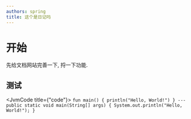 ```yaml
---
authors: spring
title: 这个是日记吗
---
```


# 开始

<!-- truncate -->

先给文档网站完善一下, 捋一下功能.

## 测试

<JvmCode title={"code"}>
    ```
    fun main() {
        println("Hello, World!")
    }
    ---
    public static void main(String[] args) {
        System.out.println("Hello, World!");
    }
    ```
</JvmCode>
